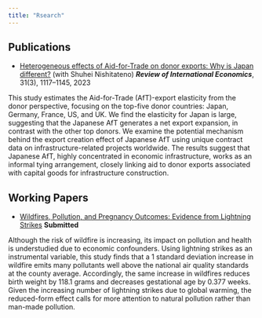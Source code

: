 ```yaml
---
title: "Rsearch"
---
```


## Publications

- [Heterogeneous effects of Aid-for-Trade on donor exports: Why is Japan different?](https://doi.org/10.1111/roie.12656) (with Shuhei Nishitateno) ***Review of International Economics***, 31(3), 1117–1145, 2023

This study estimates the Aid-for-Trade (AfT)-export elasticity from the donor perspective, focusing on the top-five donor countries: Japan, Germany, France, US, and UK. We find the elasticity for Japan is large, suggesting that the Japanese AfT generates a net export expansion, in contrast with the other top donors. We examine the potential mechanism behind the export creation effect of Japanese AfT using unique contract data on infrastructure-related projects worldwide. The results suggest that Japanese AfT, highly concentrated in economic infrastructure, works as an informal tying arrangement, closely linking aid to donor exports associated with capital goods for infrastructure construction.

## Working Papers

- [Wildfires, Pollution, and Pregnancy Outcomes: Evidence from Lightning Strikes](https://dx.doi.org/10.2139/ssrn.4833440) **Submitted**

Although the risk of wildfire is increasing, its impact on pollution and health is understudied due to economic confounders.
Using lightning strikes as an instrumental variable, this study finds that a 1 standard deviation increase in wildfire emits many pollutants well above the national air quality standards at the county average.
Accordingly, the same increase in wildfires reduces birth weight by 118.1 grams and decreases gestational age by 0.377 weeks.
Given the increasing number of lightning strikes due to global warming, the reduced-form effect calls for more attention to natural pollution rather than man-made pollution.